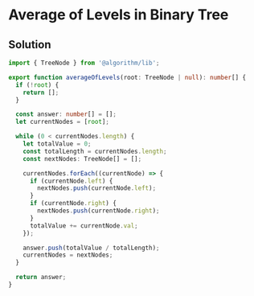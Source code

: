 # Average of Levels in Binary Tree

## Solution

```typescript filename="solution.ts" copy
import { TreeNode } from '@algorithm/lib';

export function averageOfLevels(root: TreeNode | null): number[] {
  if (!root) {
    return [];
  }

  const answer: number[] = [];
  let currentNodes = [root];

  while (0 < currentNodes.length) {
    let totalValue = 0;
    const totalLength = currentNodes.length;
    const nextNodes: TreeNode[] = [];

    currentNodes.forEach((currentNode) => {
      if (currentNode.left) {
        nextNodes.push(currentNode.left);
      }
      if (currentNode.right) {
        nextNodes.push(currentNode.right);
      }
      totalValue += currentNode.val;
    });

    answer.push(totalValue / totalLength);
    currentNodes = nextNodes;
  }

  return answer;
}
```
